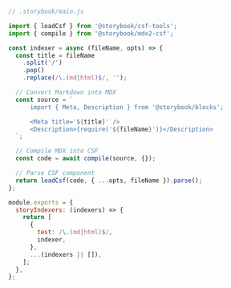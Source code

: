 ```js
// .storybook/main.js

import { loadCsf } from '@storybook/csf-tools';
import { compile } from '@storybook/mdx2-csf';

const indexer = async (fileName, opts) => {
  const title = fileName
    .split('/')
    .pop()
    .replace(/\.(md|html)$/, '');

  // Convert Markdown into MDX
  const source = `
      import { Meta, Description } from '@storybook/blocks';

      <Meta title='${title}' />
      <Description>{require('${fileName}')}</Description>
  `;

  // Compile MDX into CSF
  const code = await compile(source, {});

  // Parse CSF component
  return loadCsf(code, { ...opts, fileName }).parse();
};

module.exports = {
  storyIndexers: (indexers) => {
    return [
      {
        test: /\.(md|html)$/,
        indexer,
      },
      ...(indexers || []),
    ];
  },
};
```
